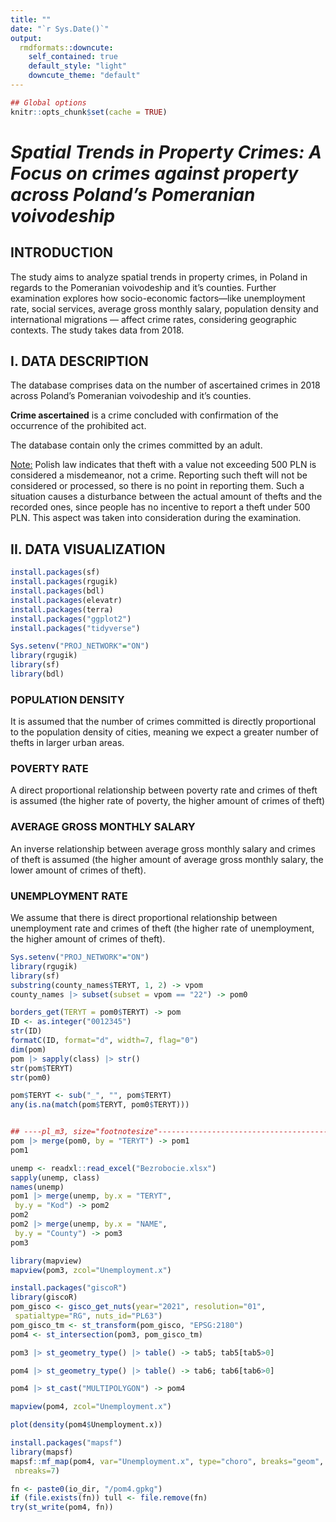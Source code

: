 ```yaml
---
title: ""
date: "`r Sys.Date()`"
output:
  rmdformats::downcute:
    self_contained: true
    default_style: "light"
    downcute_theme: "default"
---
```


```r
## Global options
knitr::opts_chunk$set(cache = TRUE)
```


# *Spatial Trends in Property Crimes: A Focus on crimes against property across Poland's  Pomeranian voivodeship*

## INTRODUCTION

The study aims to analyze spatial trends in property crimes, in Poland in regards to the Pomeranian voivodeship and it’s counties. Further examination explores how socio-economic factors---like unemployment rate, social services, average gross monthly salary, population density and international migrations --- affect crime rates, considering geographic contexts. The study takes data from 2018.

## I. DATA DESCRIPTION

The database comprises data on the number of ascertained crimes in 2018 across Poland's Pomeranian voivodeship and it's counties.

**Crime ascertained** is a crime concluded with confirmation of the occurrence of the prohibited act.

The database contain only the crimes committed by an adult.

[Note:]{.underline} Polish law indicates that theft with a value not exceeding 500 PLN is considered a misdemeanor, not a crime. Reporting such theft will not be considered or processed, so there is no point in reporting them. Such a situation causes a disturbance between the actual amount of thefts and the recorded ones, since people has no incentive to report a theft under 500 PLN. This aspect was taken into consideration during the examination.

## II. DATA VISUALIZATION

```r
install.packages(sf)
install.packages(rgugik)
install.packages(bdl)
install.packages(elevatr)
install.packages(terra)
install.packages("ggplot2")
install.packages("tidyverse")

```

```r
Sys.setenv("PROJ_NETWORK"="ON")
library(rgugik)
library(sf)
library(bdl)
```

### POPULATION DENSITY 

It is assumed that the number of crimes committed is directly proportional to the population density of cities, meaning we expect a greater number of thefts in larger urban areas.

### POVERTY RATE

A direct proportional relationship between poverty rate and crimes of theft is assumed (the higher rate of poverty, the higher amount of crimes of theft)

### AVERAGE GROSS MONTHLY SALARY 

An inverse relationship between average gross monthly salary and crimes of theft is assumed (the higher amount of average gross monthly salary, the lower amount of crimes of theft).

### UNEMPLOYMENT RATE

We assume that there is direct proportional relationship between unemployment rate and crimes of theft (the higher rate of unemployment, the higher amount of crimes of theft).

```r
Sys.setenv("PROJ_NETWORK"="ON")
library(rgugik)
library(sf)
substring(county_names$TERYT, 1, 2) -> vpom
county_names |> subset(subset = vpom == "22") -> pom0
```

```r
borders_get(TERYT = pom0$TERYT) -> pom
ID <- as.integer("0012345") 
str(ID)
formatC(ID, format="d", width=7, flag="0")
dim(pom)
pom |> sapply(class) |> str()
str(pom$TERYT)
str(pom0)
```
```r
pom$TERYT <- sub("_", "", pom$TERYT)
any(is.na(match(pom$TERYT, pom0$TERYT)))


## ----pl_m3, size="footnotesize"-----------------------------------------------
pom |> merge(pom0, by = "TERYT") -> pom1 
pom1
```
```r
unemp <- readxl::read_excel("Bezrobocie.xlsx")
sapply(unemp, class)
names(unemp)
pom1 |> merge(unemp, by.x = "TERYT",
 by.y = "Kod") -> pom2
pom2
pom2 |> merge(unemp, by.x = "NAME",
 by.y = "County") -> pom3
pom3
```

```r
library(mapview)
mapview(pom3, zcol="Unemployment.x")
```

```r
install.packages("giscoR")
library(giscoR)
pom_gisco <- gisco_get_nuts(year="2021", resolution="01",
 spatialtype="RG", nuts_id="PL63")
pom_gisco_tm <- st_transform(pom_gisco, "EPSG:2180")
pom4 <- st_intersection(pom3, pom_gisco_tm)
```
```r
pom3 |> st_geometry_type() |> table() -> tab5; tab5[tab5>0]
```
```r
pom4 |> st_geometry_type() |> table() -> tab6; tab6[tab6>0]
```
```r
pom4 |> st_cast("MULTIPOLYGON") -> pom4
```

```r
mapview(pom4, zcol="Unemployment.x")
```

```r
plot(density(pom4$Unemployment.x))
```

```r
install.packages("mapsf")
library(mapsf)
mapsf::mf_map(pom4, var="Unemployment.x", type="choro", breaks="geom",
 nbreaks=7)
```


```r
fn <- paste0(io_dir, "/pom4.gpkg")
if (file.exists(fn)) tull <- file.remove(fn)
try(st_write(pom4, fn))
``` 

